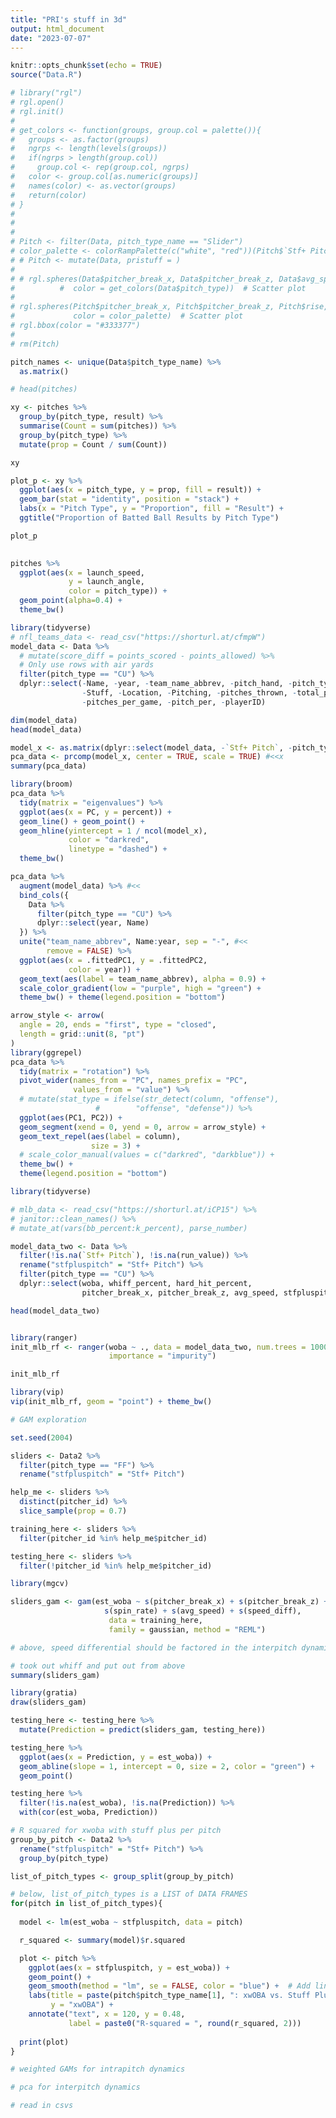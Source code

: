 ```yaml
---
title: "PRI's stuff in 3d"
output: html_document
date: "2023-07-07"
---
```


```r
knitr::opts_chunk$set(echo = TRUE)
source("Data.R")
```

```r
# library("rgl")
# rgl.open()
# rgl.init()
# 
# get_colors <- function(groups, group.col = palette()){
#   groups <- as.factor(groups)
#   ngrps <- length(levels(groups))
#   if(ngrps > length(group.col)) 
#     group.col <- rep(group.col, ngrps)
#   color <- group.col[as.numeric(groups)]
#   names(color) <- as.vector(groups)
#   return(color)
# }
# 
# 
# 
# Pitch <- filter(Data, pitch_type_name == "Slider")
# color_palette <- colorRampPalette(c("white", "red"))(Pitch$`Stf+ Pitch`)
# # Pitch <- mutate(Data, pristuff = )
# 
# # rgl.spheres(Data$pitcher_break_x, Data$pitcher_break_z, Data$avg_speed, r = 0.2, 
#          #  color = get_colors(Data$pitch_type))  # Scatter plot
# 
# rgl.spheres(Pitch$pitcher_break_x, Pitch$pitcher_break_z, Pitch$rise, r = 0.2, 
#             color = color_palette)  # Scatter plot
# rgl.bbox(color = "#333377")
# 
# rm(Pitch)
```

```r
pitch_names <- unique(Data$pitch_type_name) %>% 
  as.matrix()
```


```r
# head(pitches)

xy <- pitches %>%
  group_by(pitch_type, result) %>%
  summarise(Count = sum(pitches)) %>%
  group_by(pitch_type) %>%
  mutate(prop = Count / sum(Count))

xy

plot_p <- xy %>%
  ggplot(aes(x = pitch_type, y = prop, fill = result)) +
  geom_bar(stat = "identity", position = "stack") +
  labs(x = "Pitch Type", y = "Proportion", fill = "Result") +
  ggtitle("Proportion of Batted Ball Results by Pitch Type")

plot_p
  
```


```r
pitches %>% 
  ggplot(aes(x = launch_speed,
             y = launch_angle,
             color = pitch_type)) +
  geom_point(alpha=0.4) +
  theme_bw()
```
```r
library(tidyverse)
# nfl_teams_data <- read_csv("https://shorturl.at/cfmpW")
model_data <- Data %>%
  # mutate(score_diff = points_scored - points_allowed) %>%
  # Only use rows with air yards
  filter(pitch_type == "CU") %>%
  dplyr::select(-Name, -year, -team_name_abbrev, -pitch_hand, -pitch_type_name, -IP,
                -Stuff, -Location, -Pitching, -pitches_thrown, -total_pitches,
                -pitches_per_game, -pitch_per, -playerID)

dim(model_data)
head(model_data)
```
```r
model_x <- as.matrix(dplyr::select(model_data, -`Stf+ Pitch`, -pitch_type))
pca_data <- prcomp(model_x, center = TRUE, scale = TRUE) #<<x
summary(pca_data)
```
```r
library(broom)
pca_data %>%
  tidy(matrix = "eigenvalues") %>%
  ggplot(aes(x = PC, y = percent)) +
  geom_line() + geom_point() +
  geom_hline(yintercept = 1 / ncol(model_x),
             color = "darkred",
             linetype = "dashed") +
  theme_bw()
```
```r
pca_data %>%
  augment(model_data) %>% #<<
  bind_cols({
    Data %>% 
      filter(pitch_type == "CU") %>%
      dplyr::select(year, Name)
  }) %>%
  unite("team_name_abbrev", Name:year, sep = "-", #<<
        remove = FALSE) %>%
  ggplot(aes(x = .fittedPC1, y = .fittedPC2, 
             color = year)) +
  geom_text(aes(label = team_name_abbrev), alpha = 0.9) +
  scale_color_gradient(low = "purple", high = "green") +
  theme_bw() + theme(legend.position = "bottom")
```
```r
arrow_style <- arrow(
  angle = 20, ends = "first", type = "closed", 
  length = grid::unit(8, "pt")
)
library(ggrepel)
pca_data %>%
  tidy(matrix = "rotation") %>%
  pivot_wider(names_from = "PC", names_prefix = "PC", 
              values_from = "value") %>%
  # mutate(stat_type = ifelse(str_detect(column, "offense"),
                   #        "offense", "defense")) %>%
  ggplot(aes(PC1, PC2)) +
  geom_segment(xend = 0, yend = 0, arrow = arrow_style) +
  geom_text_repel(aes(label = column),
                  size = 3) +
  # scale_color_manual(values = c("darkred", "darkblue")) +
  theme_bw() +
  theme(legend.position = "bottom")

```
```r
library(tidyverse)

# mlb_data <- read_csv("https://shorturl.at/iCP15") %>%
# janitor::clean_names() %>%
# mutate_at(vars(bb_percent:k_percent), parse_number)

model_data_two <- Data %>%
  filter(!is.na(`Stf+ Pitch`), !is.na(run_value)) %>%
  rename("stfpluspitch" = "Stf+ Pitch") %>% 
  filter(pitch_type == "CU") %>% 
  dplyr::select(woba, whiff_percent, hard_hit_percent, 
                pitcher_break_x, pitcher_break_z, avg_speed, stfpluspitch)

head(model_data_two)


library(ranger)
init_mlb_rf <- ranger(woba ~ ., data = model_data_two, num.trees = 1000,
                      importance = "impurity") 

init_mlb_rf

library(vip)
vip(init_mlb_rf, geom = "point") + theme_bw()

```
```r
# GAM exploration 

set.seed(2004)

sliders <- Data2 %>% 
  filter(pitch_type == "FF") %>% 
  rename("stfpluspitch" = "Stf+ Pitch")

help_me <- sliders %>% 
  distinct(pitcher_id) %>% 
  slice_sample(prop = 0.7)

training_here <- sliders %>% 
  filter(pitcher_id %in% help_me$pitcher_id)

testing_here <- sliders %>% 
  filter(!pitcher_id %in% help_me$pitcher_id)

library(mgcv)

sliders_gam <- gam(est_woba ~ s(pitcher_break_x) + s(pitcher_break_z) +
                     s(spin_rate) + s(avg_speed) + s(speed_diff), 
                      data = training_here,
                      family = gaussian, method = "REML") 

# above, speed differential should be factored in the interpitch dynamics 

# took out whiff and put out from above
summary(sliders_gam)

library(gratia)
draw(sliders_gam)

testing_here <- testing_here %>% 
  mutate(Prediction = predict(sliders_gam, testing_here))

testing_here %>%
  ggplot(aes(x = Prediction, y = est_woba)) +
  geom_abline(slope = 1, intercept = 0, size = 2, color = "green") +
  geom_point()

testing_here %>% 
  filter(!is.na(est_woba), !is.na(Prediction)) %>% 
  with(cor(est_woba, Prediction))

```

```r
# R squared for xwoba with stuff plus per pitch 
group_by_pitch <- Data2 %>% 
  rename("stfpluspitch" = "Stf+ Pitch") %>% 
  group_by(pitch_type)

list_of_pitch_types <- group_split(group_by_pitch)

# below, list_of_pitch_types is a LIST of DATA FRAMES 
for(pitch in list_of_pitch_types){
  
  model <- lm(est_woba ~ stfpluspitch, data = pitch)

  r_squared <- summary(model)$r.squared

  plot <- pitch %>%
    ggplot(aes(x = stfpluspitch, y = est_woba)) +
    geom_point() +
    geom_smooth(method = "lm", se = FALSE, color = "blue") +  # Add linear regression line+
    labs(title = paste(pitch$pitch_type_name[1], ": xwOBA vs. Stuff Plus", sep = ""), x = "Stuff Plus",
         y = "xwOBA") + 
    annotate("text", x = 120, y = 0.48,
             label = paste0("R-squared = ", round(r_squared, 2)))
  
  print(plot)
}
```

```r
# weighted GAMs for intrapitch dynamics 

# pca for interpitch dynamics 

# read in csvs 



```

